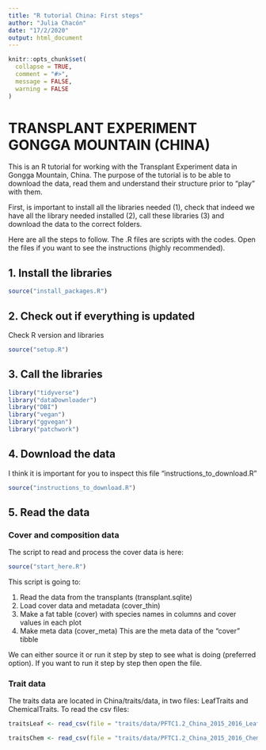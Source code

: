 ```yaml
---
title: "R tutorial China: First steps"
author: "Julia Chacón"
date: "17/2/2020"
output: html_document
---
```

<style>
p.caption {
  font-size: 0.8em;
}
</style>

```r
knitr::opts_chunk$set(
  collapse = TRUE,
  comment = "#>",
  message = FALSE,
  warning = FALSE
)
```

# TRANSPLANT EXPERIMENT GONGGA MOUNTAIN (CHINA)

This is an R tutorial for working with the Transplant Experiment data in Gongga Mountain, China. The purpose of the tutorial is to be able to download the data, read them and understand their structure prior to "play" with them.

First, is important to install all the libraries needed (1), check that indeed we have all the library needed installed (2), call these libraries (3) and download the data to the correct folders.

Here are all the steps to follow. The .R files are scripts with the codes. Open the files if you want to see the instructions (highly recommended).

## 1. Install the libraries

```r
source("install_packages.R")
```

## 2. Check out if everything is updated 
 
 Check R version and libraries
 
```r
source("setup.R")
```

## 3. Call the libraries
```r
library("tidyverse")
library("dataDownloader")
library("DBI")
library("vegan")
library("ggvegan")
library("patchwork")
```

## 4. Download the data

I think it is important for you to inspect this file "instructions_to_download.R"
```r
source("instructions_to_download.R")
```

## 5. Read the data

### Cover and composition data

The script to read and process the cover data is here:

```r
source("start_here.R")
```

This script is going to:
  
1. Read the data from the transplants (transplant.sqlite)
2. Load cover data and metadata (cover_thin)
3. Make a fat table (cover) with species names in columns and cover values in each plot
4. Make meta data (cover_meta) This are the meta data of the "cover" tibble

We can either source it or run it step by step to see what is doing (preferred option). If you want to run it step by step then open the file.

### Trait data

The traits data are located in China/traits/data, in two files: LeafTraits and ChemicalTraits. 
                                                            To read the csv files:
```r
traitsLeaf <- read_csv(file = "traits/data/PFTC1.2_China_2015_2016_LeafTraits.csv", col_names = TRUE)

traitsChem <- read_csv(file = "traits/data/PFTC1.2_China_2015_2016_ChemicalTraits.csv", col_names = TRUE)
```
                                                                                                                 
                